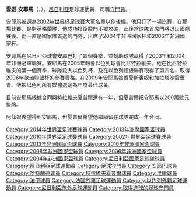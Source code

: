 {{noteTA
|G1=英超
|G1=足球
|T=zh-hans:文森特·恩耶马;zh-hk:雲遜·安耶馬;zh-tw:文森特·恩耶馬;
|1=zh-hans:恩耶马;zh-hk:安耶馬;zh-tw:恩耶馬;
|2=zh-hans:文森特;zh-hk:雲遜;zh-tw:文森特;
}}
{{Infobox football biography
|name           = 雲遜·安耶馬<br />Vincent Enyeama
|image          = Krasnodar-Lille (21).jpg
|image_size     = 
| fullname =  Vincent Enyeama |
| nickname = 近柱王
| dateofbirth = {{birth date and age|1982|8|29}} |
| cityofbirth = [[卡杜納|卡杜納]]
| countryofbirth = {{NGR}} |
| height = {{height|meter=1.80}}
| position = [[守門員|守門員]] |
| years1 = 1999–2001 | clubs1 = 伊博姆明星 | caps1 = 56 | goals1 = 1
| years2 = 2001–2004 | clubs2 = [[安耶巴足球俱樂部|安耶巴]]    | caps2 = 100 | goals2 = 10
| years3 = 2004–2005     | clubs3 = [[哈特蘭德足球俱樂部|哈特蘭德]]   | caps3 = 36  | goals3 = 0
| years4 = 2005–2007 | clubs4 = [[賓尼耶赫達足球會|賓尼耶赫達]] | caps4 = 56  | goals4 = 0
| years5 = 2007–2011 | clubs5 = [[特拉維夫夏普爾足球會|特拉維夫夏普爾]]  | caps5 = 113 | goals5 = 9
| years6 = 2011–2018     | clubs6 = [[里爾足球俱樂部|里爾]]   | caps6 = 118 | goals6 = 0
| years7 = 2012–2013 | clubs7 = → [[特拉維夫馬卡比足球俱樂部|特拉維夫馬卡比]] (租借) | caps7 = 27  | goals7 = 0
| nationalyears1 = 2002–2015
| nationalteam1  = [[尼日利亞國家足球隊|尼日利亞]]
| nationalcaps1  = 101
| nationalgoals1 = 0
| pcupdate = 2016年9月25日 |
| ntupdate = 2015年6月16日
}}

'''雲遜·安耶馬'''（{{lang-en|'''Vincent Enyeama'''}}，{{bd|1982年|8月29日|catIDx=Enyeama, Vincent }}），[[尼日利亞|尼日利亞]]足球運動員，司職[[守門員|守門員]]。
	
安耶馬被選為[[2002年世界杯足球賽|2002年世界杯足球賽]]大軍名單以作後備。他只打了一場比賽，在那場比賽，是對英格蘭隊，他成功捍衛龍門不被攻破，此後當球隊首席門將退出國際賽後。他一直是國家隊首選的門將，出席了2004年非洲國家杯和2006年非洲國家杯。

安耶馬在尼日利亞球會安耶巴打了四個賽季，並幫助球隊贏得了2003年和2004年非洲冠軍聯賽。安耶馬在2005年轉會以色列球會比尼特拉維夫。他在比尼特拉維夫的第一個賽季，球隊殺入以色列杯，及在以色列超級聯賽取得了第四名，取得[[2006–07年欧洲联盟杯|2006年歐洲聯盟杯]]的參賽資格。在2009年安耶馬被傳愛斯賓奴和加拉塔沙雷垂青。他被以色列所有媒體選定為年度最佳球員。

目前安耶馬根據合同與特拉維夫夏普爾還有一年，但夏普爾把安耶馬以200萬歐元掛牌。

阿仙奴希望得到安耶馬，但夏普爾希望他繼續留在球隊完成一年合同。

{{2010年世界杯足球赛尼日利亚参赛名单}}
{{2014年世界盃足球賽尼日利亞參賽名單}}
{{DEFAULTSORT:Enyeama}}
[[Category:2014年世界盃足球賽球員|Category:2014年世界盃足球賽球員]]
[[Category:2013年洲際國家盃球員|Category:2013年洲際國家盃球員]]
[[Category:2010年世界盃足球賽球員|Category:2010年世界盃足球賽球員]]
[[Category:2002年世界盃足球賽球員|Category:2002年世界盃足球賽球員]]
[[Category:2013年非洲國家盃球員|Category:2013年非洲國家盃球員]]
[[Category:2010年非洲國家盃球員|Category:2010年非洲國家盃球員]]
[[Category:2008年非洲國家盃球員|Category:2008年非洲國家盃球員]]
[[Category:2006年非洲國家盃球員|Category:2006年非洲國家盃球員]]
[[Category:2004年非洲國家盃球員|Category:2004年非洲國家盃球員]]
[[Category:尼日利亞國家足球隊球員|Category:尼日利亞國家足球隊球員]]
[[Category:尼日利亞足球運動員|Category:尼日利亞足球運動員]]
[[Category:足球守門員|Category:足球守門員]]
[[Category:安耶巴球員|Category:安耶巴球員]]
[[Category:哈特蘭德球員|Category:哈特蘭德球員]]
[[Category:特拉維夫夏普爾球員|Category:特拉維夫夏普爾球員]]
[[Category:里爾球員|Category:里爾球員]]
[[Category:法甲球員|Category:法甲球員]]
[[Category:法國外籍足球運動員|Category:法國外籍足球運動員]]
[[Category:以色列外籍足球運動員|Category:以色列外籍足球運動員]]
[[Category:尼日利亞旅外足球運動員|Category:尼日利亞旅外足球運動員]]
[[Category:取得進球的足球守門員|Category:取得進球的足球守門員]]